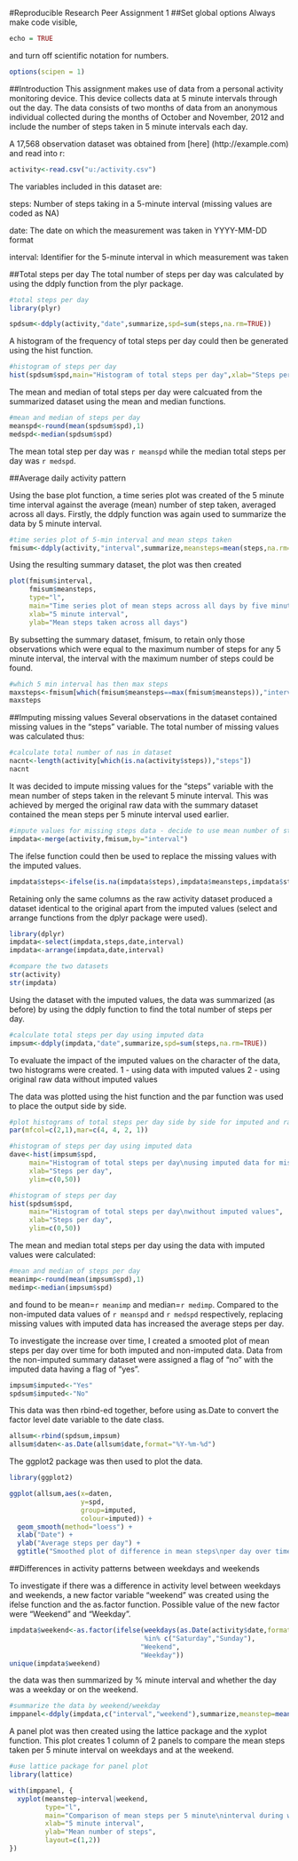 #Reproducible Research Peer Assignment 1
##Set global options
Always make code visible,
```r
echo = TRUE 
```
and turn off scientific notation for numbers.
```r
options(scipen = 1)
```
##Introduction
This assignment makes use of data from a personal activity monitoring device. This device collects data at 5 minute intervals through out the day. The data consists of two months of data from an anonymous individual collected during the months of October and November, 2012 and include the number of steps taken in 5 minute intervals each day.

A 17,568 observation dataset was obtained from [here] (http://example.com) and read into r:

```r
activity<-read.csv("u:/activity.csv")
```

The variables included in this dataset are:

steps: Number of steps taking in a 5-minute interval (missing values are coded as NA)

date: The date on which the measurement was taken in YYYY-MM-DD format

interval: Identifier for the 5-minute interval in which measurement was taken

##Total steps per day
The total number of steps per day was calculated by using the ddply function from the plyr package.

```r
#total steps per day
library(plyr)

spdsum<-ddply(activity,"date",summarize,spd=sum(steps,na.rm=TRUE))
```

A histogram of the frequency of total steps per day could then be generated using the hist function.
```r
#histogram of steps per day
hist(spdsum$spd,main="Histogram of total steps per day",xlab="Steps per day")
```

The mean and median of total steps per day were calcuated from the summarized dataset using the mean and median functions.
```r
#mean and median of steps per day
meanspd<-round(mean(spdsum$spd),1)
medspd<-median(spdsum$spd)
```

The mean total step per day was `r meanspd` while the median total steps per day was `r medspd`.

##Average daily activity pattern

Using the base plot function, a time series plot was created of the 5 minute time interval against the average (mean) number of step taken, averaged across all days. Firstly, the ddply function was again used to summarize the data by 5 minute interval.
```r
#time series plot of 5-min interval and mean steps taken
fmisum<-ddply(activity,"interval",summarize,meansteps=mean(steps,na.rm=TRUE))
```

Using the resulting summary dataset, the plot was then created
```r

plot(fmisum$interval,
     fmisum$meansteps,
     type="l",
     main="Time series plot of mean steps across all days by five minute interval",
     xlab="5 minute interval",
     ylab="Mean steps taken across all days")
```

By subsetting the summary dataset, fmisum, to retain only those observations which were equal to the maximum number of steps for any 5 minute interval, the interval with the maximum number of steps could be found.
```r
#which 5 min interval has then max steps
maxsteps<-fmisum[which(fmisum$meansteps==max(fmisum$meansteps)),"interval"]
maxsteps
```

##Imputing missing values
Several observations in the dataset contained missing values in the "steps" variable. The total number of missing values was calculated thus:
```r
#calculate total number of nas in dataset
nacnt<-length(activity[which(is.na(activity$steps)),"steps"])
nacnt
```

It was decided to impute missing values for the "steps" variable with the mean number of steps taken in the relevant 5 minute interval. This was achieved by merged the original raw data with the summary dataset contained the mean steps per 5 minute interval used earlier.
```r
#impute values for missing steps data - decide to use mean number of steps for that 5 min interval
impdata<-merge(activity,fmisum,by="interval")
```

The ifelse function could then be used to replace the missing values with the imputed values.
```r
impdata$steps<-ifelse(is.na(impdata$steps),impdata$meansteps,impdata$steps)
```

Retaining only the same columns as the raw activity dataset produced a dataset identical to the original apart from the imputed values (select and arrange functions from the dplyr package were used).
```r
library(dplyr)
impdata<-select(impdata,steps,date,interval)
impdata<-arrange(impdata,date,interval)

#compare the two datasets
str(activity)
str(impdata)
```

Using the dataset with the imputed values, the data was summarized (as before) by using the ddply function to find the total number of steps per day.
```r
#calculate total steps per day using imputed data
impsum<-ddply(impdata,"date",summarize,spd=sum(steps,na.rm=TRUE))
```

To evaluate the impact of the imputed values on the character of the data, two histograms were created.
1 - using data with imputed values
2 - using original raw data without imputed values

The data was plotted using the hist function and the par function was used to place the output side by side.
```r
#plot histograms of total steps per day side by side for imputed and raw data
par(mfcol=c(2,1),mar=c(4, 4, 2, 1))

#histogram of steps per day using imputed data
dave<-hist(impsum$spd,
     main="Histogram of total steps per day\nusing imputed data for missing values",
     xlab="Steps per day",
     ylim=c(0,50))

#histogram of steps per day
hist(spdsum$spd,
     main="Histogram of total steps per day\nwithout imputed values",
     xlab="Steps per day",
     ylim=c(0,50))
```

The mean and median total steps per day using the data with imputed values were calculated:
```r
#mean and median of steps per day
meanimp<-round(mean(impsum$spd),1)
medimp<-median(impsum$spd)
```
and found to be mean=`r meanimp` and median=`r medimp`. Compared to the non-imputed data values of `r meanspd` and `r medspd` respectively, replacing missing values with imputed data has increased the average steps per day.

To investigate the increase over time, I created a smooted plot of mean steps per day over time for both imputed and non-imputed data. Data from the non-imputed summary dataset were assigned a flag of "no" with the imputed data having a flag of "yes".
```r
impsum$imputed<-"Yes"
spdsum$imputed<-"No"
```
This data was then rbind-ed together, before using as.Date to convert the factor level date variable to the date class.
```r
allsum<-rbind(spdsum,impsum)
allsum$daten<-as.Date(allsum$date,format="%Y-%m-%d")
```

The ggplot2 package was then used to plot the data.
```r
library(ggplot2)

ggplot(allsum,aes(x=daten,
                  y=spd,
                  group=imputed,
                  colour=imputed)) +
  geom_smooth(method="loess") +
  xlab("Date") + 
  ylab("Average steps per day") + 
  ggtitle("Smoothed plot of difference in mean steps\nper day over time\nbetween data with and without imputed values")

```
  
##Differences in activity patterns between weekdays and weekends

To investigate if there was a difference in activity level between weekdays and weekends, a new factor variable "weekend" was created using the ifelse function and the as.factor function. Possible value of the new factor were "Weekend" and "Weekday".
```r
impdata$weekend<-as.factor(ifelse(weekdays(as.Date(activity$date,format="%Y-%m-%d")) 
                                  %in% c("Saturday","Sunday"),
                                 "Weekend",
                                 "Weekday"))
unique(impdata$weekend)
```

the data was then summarized by % minute interval and whether the day was a weekday or on the weekend. 
```r
#summarize the data by weekend/weekday
imppanel<-ddply(impdata,c("interval","weekend"),summarize,meanstep=mean(steps))
```

A panel plot was then created using the lattice package and the xyplot function. This plot creates 1 column of 2 panels to compare the mean steps taken per 5 minute interval on weekdays and at the weekend.
```r
#use lattice package for panel plot
library(lattice)

with(imppanel, {
  xyplot(meanstep~interval|weekend,
         type="l",
         main="Comparison of mean steps per 5 minute\ninterval during weekdays and weekends",
         xlab="5 minute interval",
         ylab="Mean number of steps",
         layout=c(1,2))
})
```





